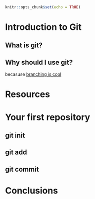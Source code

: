 ```r
knitr::opts_chunk$set(echo = TRUE)
```

# Introduction to Git

## What is git?

## Why should I use git?

becasuse [branching is cool](http://imgur.com/YG8In8X)

# Resources

# Your first repository

## git init

## git add

## git commit

# Conclusions
